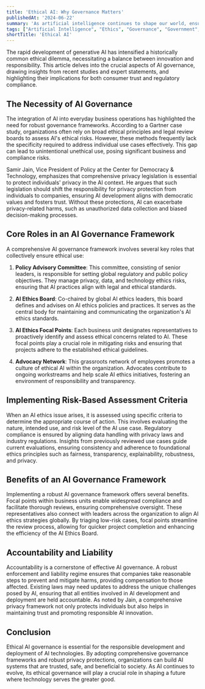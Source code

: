 ```yaml
---
title: 'Ethical AI: Why Governance Matters'
publishedAt: '2024-06-22'
summary: 'As artificial intelligence continues to shape our world, ensuring its development and deployment align with ethical standards is a necessity.'
tags: ["Artificial Intelligence", "Ethics", "Governance", "Government", "Consumer Protection"]
shortTitle: 'Ethical AI'
---
```


The rapid development of generative AI has intensified a historically common ethical dilemma, necessitating a balance between innovation and responsibility. This article delves into the crucial aspects of AI governance, drawing insights from recent studies and expert statements, and highlighting their implications for both consumer trust and regulatory compliance.

## The Necessity of AI Governance

The integration of AI into everyday business operations has highlighted the need for robust governance frameworks. According to a Gartner case study, organizations often rely on broad ethical principles and legal review boards to assess AI's ethical risks. However, these methods frequently lack the specificity required to address individual use cases effectively. This gap can lead to unintentional unethical use, posing significant business and compliance risks. 

Samir Jain, Vice President of Policy at the Center for Democracy & Technology, emphasizes that comprehensive privacy legislation is essential to protect individuals' privacy in the AI context. He argues that such legislation should shift the responsibility for privacy protection from individuals to companies, ensuring AI development aligns with democratic values and fosters trust. Without these protections, AI can exacerbate privacy-related harms, such as unauthorized data collection and biased decision-making processes.

## Core Roles in an AI Governance Framework

A comprehensive AI governance framework involves several key roles that collectively ensure ethical use:

1. **Policy Advisory Committee**: This committee, consisting of senior leaders, is responsible for setting global regulatory and public policy objectives. They manage privacy, data, and technology ethics risks, ensuring that AI practices align with legal and ethical standards.

2. **AI Ethics Board**: Co-chaired by global AI ethics leaders, this board defines and advises on AI ethics policies and practices. It serves as the central body for maintaining and communicating the organization's AI ethics standards.

3. **AI Ethics Focal Points**: Each business unit designates representatives to proactively identify and assess ethical concerns related to AI. These focal points play a crucial role in mitigating risks and ensuring that projects adhere to the established ethical guidelines.

4. **Advocacy Network**: This grassroots network of employees promotes a culture of ethical AI within the organization. Advocates contribute to ongoing workstreams and help scale AI ethics initiatives, fostering an environment of responsibility and transparency.

## Implementing Risk-Based Assessment Criteria

When an AI ethics issue arises, it is assessed using specific criteria to determine the appropriate course of action. This involves evaluating the nature, intended use, and risk level of the AI use case. Regulatory compliance is ensured by aligning data handling with privacy laws and industry regulations. Insights from previously reviewed use cases guide current evaluations, ensuring consistency and adherence to foundational ethics principles such as fairness, transparency, explainability, robustness, and privacy.

## Benefits of an AI Governance Framework

Implementing a robust AI governance framework offers several benefits. Focal points within business units enable widespread compliance and facilitate thorough reviews, ensuring comprehensive oversight. These representatives also connect with leaders across the organization to align AI ethics strategies globally. By triaging low-risk cases, focal points streamline the review process, allowing for quicker project completion and enhancing the efficiency of the AI Ethics Board.

## Accountability and Liability

Accountability is a cornerstone of effective AI governance. A robust enforcement and liability regime ensures that companies take reasonable steps to prevent and mitigate harms, providing compensation to those affected. Existing laws may need updates to address the unique challenges posed by AI, ensuring that all entities involved in AI development and deployment are held accountable. As noted by Jain, a comprehensive privacy framework not only protects individuals but also helps in maintaining trust and promoting responsible AI innovation.

## Conclusion

Ethical AI governance is essential for the responsible development and deployment of AI technologies. By adopting comprehensive governance frameworks and robust privacy protections, organizations can build AI systems that are trusted, safe, and beneficial to society. As AI continues to evolve, its ethical governance will play a crucial role in shaping a future where technology serves the greater good.